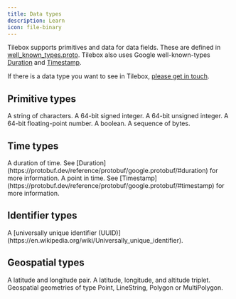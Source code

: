 ```yaml
---
title: Data types
description: Learn
icon: file-binary
---
```


Tilebox supports primitives and data for data fields. These are defined in [well_known_types.proto](https://github.com/tilebox/tilebox-go/blob/main/apis/datasets/v1/well_known_types.proto).
Tilebox also uses Google well-known-types [Duration](https://protobuf.dev/reference/protobuf/google.protobuf/#duration) and [Timestamp](https://protobuf.dev/reference/protobuf/google.protobuf/#timestamp).

<Note>
  If there is a data type you want to see in Tilebox,
  <a href="mailto:support@tilebox.com">please get in touch</a>.
</Note>

## Primitive types

<ParamField path="string" type="Some string">
  A string of characters.
</ParamField>

<ParamField path="int64" type="123">
  A 64-bit signed integer.
</ParamField> 

<ParamField path="uint64" type="123">
  A 64-bit unsigned integer.
</ParamField>

<ParamField path="float64" type="123.45">
  A 64-bit floating-point number.
</ParamField>

<ParamField path="bool" type="true">
  A boolean.
</ParamField>

<ParamField path="bytes" type="Some bytes">
  A sequence of bytes.
</ParamField>

## Time types

<ParamField path="Duration" type="12s 345ms">
  A duration of time. See [Duration](https://protobuf.dev/reference/protobuf/google.protobuf/#duration) for more information.
</ParamField>

<ParamField path="Timestamp" type="2023-05-17T14:30:00Z">
  A point in time. See [Timestamp](https://protobuf.dev/reference/protobuf/google.protobuf/#timestamp) for more information.
</ParamField>

## Identifier types

<ParamField path="UUID" type="126a2531-c98d-4e06-815a-34bc5b1228cc">
  A [universally unique identifier (UUID)](https://en.wikipedia.org/wiki/Universally_unique_identifier).
</ParamField>

## Geospatial types

<ParamField path="LatLon" type="48.8583° 2.2945°">
  A latitude and longitude pair.
</ParamField>

<ParamField path="LatLonAlt" type="48.8583° 2.2945° 35m">
  A latitude, longitude, and altitude triplet.
</ParamField>

<ParamField path="GeobufData" type="POLYGON ((12.3 -5.4, 12.5 -5.4, ...))">
  Geospatial geometries of type Point, LineString, Polygon or MultiPolygon.
</ParamField>
